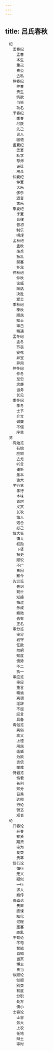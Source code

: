 ```yaml
---
---
---
```

title: 吕氏春秋
---


```
　纪
　　孟春纪
　　　孟春
　　　本生
　　　重己
　　　贵公
　　　去私
　　仲春纪
　　　仲春
　　　贵生
　　　情欲
　　　当染
　　　功名
　　季春纪
　　　季春
　　　尽数
　　　先己
　　　论人
　　　圜道
　　孟夏纪
　　　孟夏
　　　劝学
　　　尊师
　　　诬徒
　　　用众
　　仲夏纪
　　　仲夏
　　　大乐
　　　侈乐
　　　适音
　　　古乐
　　季夏纪
　　　季夏
　　　音律
　　　音初
　　　制乐
　　　明理
　　孟秋纪
　　　孟秋
　　　荡兵
　　　振乱
　　　禁塞
　　　怀宠
　　仲秋纪
　　　仲秋
　　　论威
　　　简选
　　　决胜
　　　爱士
　　季秋纪
　　　季秋
　　　顺民
　　　知士
　　　审己
　　　精通
　　孟冬纪
　　　孟冬
　　　节丧
　　　安死
　　　异宝
　　　异用
　　仲冬纪
　　　仲冬
　　　至忠
　　　忠廉
　　　当务
　　　长见
　　季冬纪
　　　季冬
　　　士节
　　　介立
　　　诚廉
　　　不侵
　　　序意
　览
　　有始览
　　　有始
　　　应同
　　　去尤
　　　听言
　　　谨听
　　　务本
　　　谕大
　　孝行览
　　　孝行
　　　本味
　　　首时
　　　义赏
　　　长攻
　　　慎人
　　　遇合
　　　必己
　　慎大览
　　　慎大
　　　权勋
　　　下贤
　　　报更
　　　顺说
　　　不广
　　　贵因
　　　察今
　　先识览
　　　先识
　　　观世
　　　知接
　　　悔过
　　　乐成
　　　察微
　　　去宥
　　　正名
　　审分览
　　　审分
　　　君守
　　　任数
　　　勿躬
　　　知度
　　　慎势
　　　不二
　　　执一
　　审应览
　　　审应
　　　重言
　　　精谕
　　　离谓
　　　淫辞
　　　不屈
　　　应言
　　　具备
　　离俗览
　　　离俗
　　　高义
　　　上德
　　　用民
　　　适威
　　　为欲
　　　贵信
　　　举难
　　恃君览
　　　恃君
　　　长利
　　　知分
　　　召类
　　　达郁
　　　行论
　　　骄恣
　　　观表
　论
　　开春论
　　　开春
　　　察贤
　　　期贤
　　　审为
　　　爱类
　　　贵卒
　　慎行论
　　　慎行
　　　无义
　　　疑似
　　　一行
　　　求人
　　　察传
　　贵直论
　　　贵直
　　　直谏
　　　知化
　　　过理
　　　壅塞
　　　原乱
　　不苟论
　　　不苟
　　　赞能
　　　自知
　　　当赏
　　　博志
　　　贵当
　　似顺论
　　　似顺
　　　别类
　　　有度
　　　分职
　　　处方
　　　慎小
　　士容论
　　　士容
　　　务大
　　　上农
　　　任地
　　　辩土
　　　审时
```